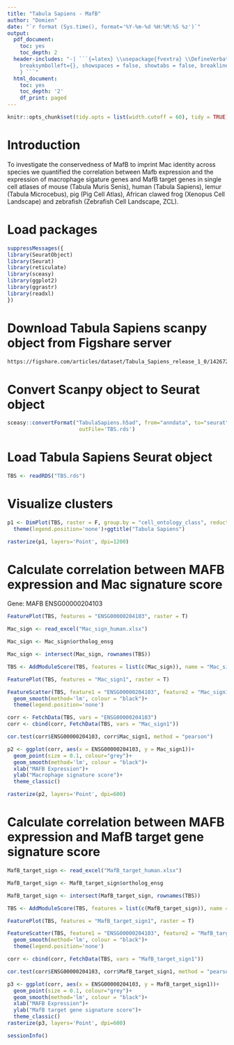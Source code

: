 ```yaml
---
title: "Tabula Sapiens - MafB"
author: "Domien"
date: "`r format (Sys.time(), format='%Y-%m-%d %H:%M:%S %z')`"
output:
  pdf_document:
    toc: yes
    toc_depth: 2
  header-includes: "-| ```{=latex} \\usepackage{fvextra} \\DefineVerbatimEnvironment{Highlighting}{Verbatim}{
    breaksymbolleft={}, showspaces = false, showtabs = false, breaklines, commandchars=\\\\\\{\\}
    } ```"
  html_document:
    toc: yes
    toc_depth: '2'
    df_print: paged
---
```


```r
knitr::opts_chunk$set(tidy.opts = list(width.cutoff = 60), tidy = TRUE)
```

\newpage

# Introduction

To investigate the conservedness of MafB to imprint Mac identity across species we quantified the correlation between Mafb expression and the expression of macrophage sigature genes and MafB target genes in single cell atlases of mouse (Tabula Muris Senis), human (Tabula Sapiens), lemur (Tabula Microcebus), pig (Pig Cell Atlas), African clawed frog (Xenopus Cell Landscape) and zebrafish (Zebrafish Cell Landscape, ZCL).

# Load packages

```r
suppressMessages({
library(SeuratObject)
library(Seurat)
library(reticulate)
library(sceasy)
library(ggplot2)
library(ggrastr)
library(readxl)
})
```

# Download Tabula Sapiens scanpy object from Figshare server
```bash
https://figshare.com/articles/dataset/Tabula_Sapiens_release_1_0/14267219?file=40067134
```

# Convert Scanpy object to Seurat object
```r
sceasy::convertFormat("TabulaSapiens.h5ad", from="anndata", to="seurat",
                       outFile='TBS.rds')
```

# Load Tabula Sapiens Seurat object

```r
TBS <- readRDS("TBS.rds")
```

# Visualize clusters

```r
p1 <- DimPlot(TBS, raster = F, group.by = "cell_ontology_class", reduction = "umap")+
  theme(legend.position='none')+ggtitle("Tabula Sapiens")

rasterize(p1, layers='Point', dpi=1200)
```

# Calculate correlation between MAFB expression and Mac signature score

Gene: MAFB ENSG00000204103
```r
FeaturePlot(TBS, features = "ENSG00000204103", raster = T)
```

```r
Mac_sign <- read_excel("Mac_sign_human.xlsx")

Mac_sign <- Mac_sign$ortholog_ensg

Mac_sign <- intersect(Mac_sign, rownames(TBS))

TBS <- AddModuleScore(TBS, features = list(c(Mac_sign)), name = "Mac_sign")
```

```r
FeaturePlot(TBS, features = "Mac_sign1", raster = T)

FeatureScatter(TBS, feature1 = "ENSG00000204103", feature2 = "Mac_sign1")+
  geom_smooth(method='lm', colour = "black")+
  theme(legend.position='none')
```

```r
corr <- FetchData(TBS, vars = "ENSG00000204103") 
corr <- cbind(corr, FetchData(TBS, vars = "Mac_sign1"))

cor.test(corr$ENSG00000204103, corr$Mac_sign1, method = "pearson")
```

```r
p2 <- ggplot(corr, aes(x = ENSG00000204103, y = Mac_sign1))+
  geom_point(size = 0.1, colour="grey")+
  geom_smooth(method='lm', colour = "black")+
  xlab("MAFB Expression")+
  ylab("Macrophage signature score")+
  theme_classic()

rasterize(p2, layers='Point', dpi=600)
```

# Calculate correlation between MAFB expression and MafB target gene signature score

```r
MafB_target_sign <- read_excel("MafB_target_human.xlsx")

MafB_target_sign <- MafB_target_sign$ortholog_ensg

MafB_target_sign <- intersect(MafB_target_sign, rownames(TBS))

TBS <- AddModuleScore(TBS, features = list(c(MafB_target_sign)), name = "MafB_target_sign")
```

```r
FeaturePlot(TBS, features = "MafB_target_sign1", raster = T)

FeatureScatter(TBS, feature1 = "ENSG00000204103", feature2 = "MafB_target_sign1")+
  geom_smooth(method='lm', colour = "black")+
  theme(legend.position='none')
```

```r
corr <- cbind(corr, FetchData(TBS, vars = "MafB_target_sign1"))

cor.test(corr$ENSG00000204103, corr$MafB_target_sign1, method = "pearson")
```

```r
p3 <- ggplot(corr, aes(x = ENSG00000204103, y = MafB_target_sign1))+
  geom_point(size = 0.1, colour="grey")+
  geom_smooth(method='lm', colour = "black")+
  xlab("MAFB Expression")+
  ylab("MafB target gene signature score")+
  theme_classic()
rasterize(p3, layers='Point', dpi=600)
```

```r
sessionInfo()
```


